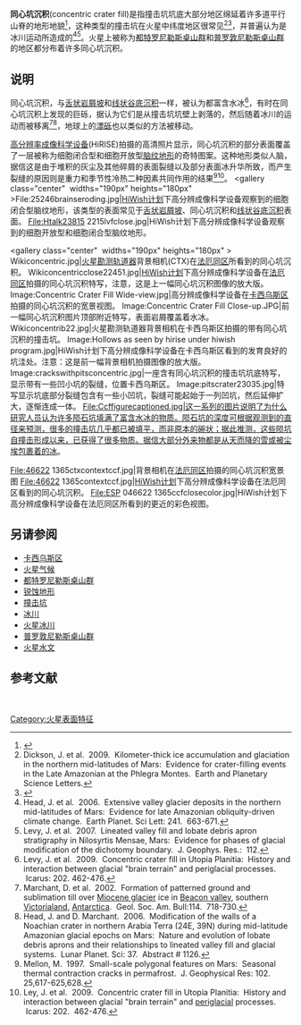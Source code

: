'''同心坑沉积'''(concentric crater fill)是指撞击坑坑底大部分地区绵延着许多道平行山脊的地形地貌<ref>{{Cite web |url=http://hiroc.lpl.arizona.edu/images/PSP/diafotizo.php?ID=PSP_111926_2185 |title=Archived copy |access-date=2010-08-01 |archive-url=https://web.archive.org/web/20161001224229/http://hiroc.lpl.arizona.edu/images/PSP/diafotizo.php?ID=PSP_111926_2185 |archive-date=2016-10-01 |dead-url=yes }}</ref>，这种类型的撞击坑在火星中纬度地区很常见<ref>Dickson, J. et al.  2009.  Kilometer-thick ice accumulation and glaciation in the northern mid-latitudes of Mars:  Evidence for crater-filling events in the Late Amazonian at the Phlegra Montes.  Earth and Planetary Science Letters.</ref><ref>{{cite web|url=http://hirise.lpl.arizona.edu/PSP_001926_2185|title=HiRISE - Concentric Crater Fill in the Northern Plains (PSP_001926_2185)|author=|date=|website=hirise.lpl.arizona.edu|access-date=2020-11-03|archive-date=2020-08-01|archive-url=https://web.archive.org/web/20200801071047/https://hirise.lpl.arizona.edu/PSP_001926_2185|dead-url=no}}</ref>，并普遍认为是冰川运动所造成的<ref>Head, J. et al.  2006.  Extensive valley glacier deposits in the northern mid-latitudes of Mars:  Evidence for late Amazonian obliquity-driven climate change.  Earth Planet. Sci Lett: 241.  663-671.</ref><ref>Levy, J. et al.  2007.  Lineated valley fill and lobate debris apron stratigraphy in Nilosyrtis Mensae, Mars:  Evidence for phases of glacial modification of the dichotomy boundary.  J. Geophys. Res.:  112.</ref>。火星上被称为[[都特罗尼勒斯桌山群|都特罗尼勒斯桌山群]]和[[普罗敦尼勒斯桌山群|普罗敦尼勒斯桌山群]]的地区都分布着许多同心坑沉积。

==说明==
同心坑沉积，与[[舌状岩屑坡|舌状岩屑坡]]和[[线状谷底沉积|线状谷底沉积]]一样，被认为都富含水冰<ref>Levy, J. et al.  2009.  Concentric crater fill in Utopia Planitia:  History and interaction between glacial "brain terrain" and periglacial processes.  Icarus: 202. 462-476.</ref>，有时在同心坑沉积上发现的巨砾，据认为它们是从撞击坑坑壁上剥落的，然后随着冰川的运动而被移离<ref>Marchant, D. et al.  2002.  Formation of patterned ground and sublimation till over [[Miocene_glacier|Miocene glacier]] ice in [[Beacon_valley|Beacon valley]], southern [[Victorialand|Victorialand]], [[Antarctica|Antarctica]].  Geol. Soc. Am. Bull:114.  718-730.</ref><ref>Head, J. and D. Marchant.  2006.  Modification of the walls of a Noachian crater in northern Arabia Terra (24E, 39N) during mid-latitude Amazonian glacial epochs on Mars:  Nature and evolution of lobate debris aprons and their relationships to lineated valley fill and glacial systems.  Lunar Planet. Sci: 37.  Abstract # 1126.</ref>，地球上的[[漂砾|漂砾]]也以类似的方法被移动。

[[高分辨率成像科学设备|高分辨率成像科学设备]](HiRISE)拍摄的高清照片显示，同心坑沉积的部分表面覆盖了一层被称为细胞闭合型和细胞开放型[[脑纹地形|脑纹地形]]的奇特图案。这种地形类似人脑，据信这是由于堆积的灰尘及其他碎屑的表面裂缝以及部分表面冰升华所致，而产生裂缝的原因则是重力和季节性冷热二种因素共同作用的结果<ref>Mellon, M.  1997.  Small-scale polygonal features on Mars:  Seasonal thermal contraction cracks in permafrost.  J. Geophysical Res: 102. 25,617-625,628.</ref><ref>Ley, J. et al.  2009.  Concentric crater fill in Utopia Planitia:  History and interaction between glacial "brain terrain" and [[periglacial|periglacial]] processes.  Icarus: 202.  462-476.</ref>。
<gallery class="center"  widths="190px" heights="180px" >File:25246brainseroding.jpg|[[HiWish计划|HiWish计划]]下高分辨成像科学设备观察到的细胞闭合型脑纹地形，该类型的表面常见于[[舌状岩屑坡|舌状岩屑坡]]、同心坑沉积和[[线状谷底沉积|线状谷底沉积]]表面。
File:Htalk23815 2215lvfclose.jpg|HiWish计划下高分辨成像科学设备观察到的细胞开放型和细胞闭合型脑纹地形。
</gallery>
<gallery class="center"  widths="190px" heights="180px" >
Wikiconcentric.jpg|[[火星侦察轨道器|火星勘测轨道器]]背景相机(CTX)在[[法厄同区|法厄同区]]所看到的同心坑沉积。
Wikiconcentricclose22451.jpg|[[HiWish计划|HiWish计划]]下高分辨成像科学设备在[[法厄同区|法厄同区]]拍摄的同心坑沉积特写，注意，这是上一幅同心坑沉积图像的放大版。
Image:Concentric Crater Fill Wide-view.jpg|高分辨成像科学设备在[[卡西乌斯区|卡西乌斯区]]拍摄的同心坑沉积的宽景视图。
Image:Concentric Crater Fill Close-up.JPG|前一幅同心坑沉积图片顶部附近特写，表面岩屑覆盖着水冰。
Wikiconcentrib22.jpg|火星勘测轨道器背景相机在卡西乌斯区拍摄的带有同心坑沉积的撞击坑。
Image:Hollows as seen by hirise under hiwish program.jpg|HiWish计划下高分辨成像科学设备在卡西乌斯区看到的发育良好的坑洼处。注意：这是前一幅背景相机拍摄图像的放大版。
Image:crackswithpitsconcentric.jpg|一座含有同心坑沉积的撞击坑坑底特写，显示带有一些凹小坑的裂缝，位置卡西乌斯区。
Image:pitscrater23035.jpg|特写显示坑底部分裂缝包含有一些小凹坑，裂缝可能起始于一列凹坑，然后延伸扩大，逐惭连成一体。
File:Ccffigurecaptioned.jpg|这一系列的图片说明了为什么研究人员认为许多陨石坑填满了富含水冰的物质。陨石坑的深度可根据观测到的直径来预测，很多的撞击坑几乎都已被填平，而非原本的碗状；据此推测，这些陨坑自撞击形成以来，已获得了很多物质。据信大部分外来物都是从天而降的雪或被尘埃包裹着的冰。
</gallery>
<gallery class="center" widths="190px" heights="180px" >
File:46622 1365ctxcontextccf.jpg|背景相机在[[法厄同区|法厄同区]]拍摄的同心坑沉积宽景图
File:46622 1365contextccf.jpg|[[HiWish计划|HiWish计划]]下高分辨成像科学设备在法厄同区看到的同心坑沉积。
File:ESP 046622 1365ccfclosecolor.jpg|HiWish计划下高分辨成像科学设备在法厄同区所看到的更近的彩色视图。
</gallery>

== 另请参阅 ==
* [[卡西乌斯区|卡西乌斯区]] 
* [[火星气候|火星气候]]
* [[都特罗尼勒斯桌山群|都特罗尼勒斯桌山群]] 
* [[锐蚀地形|锐蚀地形]]
* [[撞击坑|撞击坑]]
* [[冰川|冰川]]
* [[火星冰川|火星冰川]]
* [[普罗敦尼勒斯桌山群|普罗敦尼勒斯桌山群]] 
* [[火星水文|火星水文]]

==参考文献==
{{reflist}}
 
{{火星地理}}
{{Portal bar|太阳系}}
 
[[Category:火星表面特征|Category:火星表面特征]]